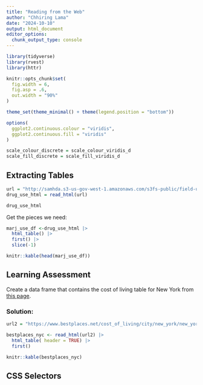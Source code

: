 ```yaml
---
title: "Reading from the Web"
author: "Chhiring Lama"
date: "2024-10-10"
output: html_document
editor_options: 
  chunk_output_type: console
---
```



```r
library(tidyverse)
library(rvest)
library(httr)

knitr::opts_chunk$set(
  fig.width = 6,
  fig.asp = .6,
  out.width = "90%"
)

theme_set(theme_minimal() + theme(legend.position = "bottom"))

options(
  ggplot2.continuous.colour = "viridis",
  ggplot2.continuous.fill = "viridis"
)

scale_colour_discrete = scale_colour_viridis_d
scale_fill_discrete = scale_fill_viridis_d
```

## Extracting Tables
```r
url = "http://samhda.s3-us-gov-west-1.amazonaws.com/s3fs-public/field-uploads/2k15StateFiles/NSDUHsaeShortTermCHG2015.htm"
drug_use_html = read_html(url)

drug_use_html
```

Get the pieces we need:
```r
marj_use_df <-drug_use_html |> 
  html_table() |> 
  first() |> 
  slice(-1)

knitr::kable(head(marj_use_df))
```


## Learning Assessment 
Create a data frame that contains the cost of living table for New York from [this page](https://www.bestplaces.net/cost_of_living/city/new_york/new_york).

### Solution:
```r
url2 = "https://www.bestplaces.net/cost_of_living/city/new_york/new_york"

bestplaces_nyc <- read_html(url2) |> 
  html_table( header = TRUE) |> 
  first() 

knitr::kable(bestplaces_nyc)

```

## CSS Selectors



